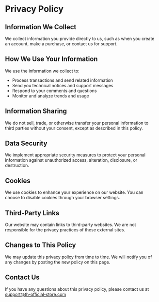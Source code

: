 # Privacy Policy

## Information We Collect

We collect information you provide directly to us, such as when you create an account, make a purchase, or contact us for support.

## How We Use Your Information

We use the information we collect to:
- Process transactions and send related information
- Send you technical notices and support messages
- Respond to your comments and questions
- Monitor and analyze trends and usage

## Information Sharing

We do not sell, trade, or otherwise transfer your personal information to third parties without your consent, except as described in this policy.

## Data Security

We implement appropriate security measures to protect your personal information against unauthorized access, alteration, disclosure, or destruction.

## Cookies

We use cookies to enhance your experience on our website. You can choose to disable cookies through your browser settings.

## Third-Party Links

Our website may contain links to third-party websites. We are not responsible for the privacy practices of these external sites.

## Changes to This Policy

We may update this privacy policy from time to time. We will notify you of any changes by posting the new policy on this page.

## Contact Us

If you have any questions about this privacy policy, please contact us at support@th-official-store.com
